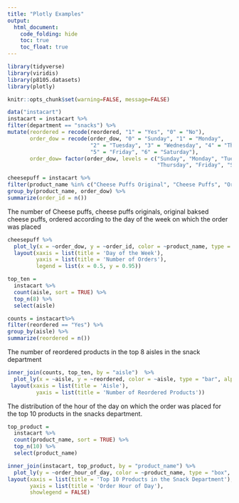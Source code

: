 ```yaml
---
title: "Plotly Examples"
output: 
  html_document:
    code_folding: hide
    toc: true
    toc_float: true
---
```


```r
library(tidyverse)
library(viridis)
library(p8105.datasets)
library(plotly)

knitr::opts_chunk$set(warning=FALSE, message=FALSE)
```

```r
data("instacart")
instacart = instacart %>%
filter(department == "snacks") %>%
mutate(reordered = recode(reordered, "1" = "Yes", "0" = "No"), 
       order_dow = recode(order_dow, "0" = "Sunday", "1" = "Monday", 
                          "2" = "Tuesday", "3" = "Wednesday", "4" = "Thursday", 
                          "5" = "Friday", "6" = "Saturday"),
       order_dow= factor(order_dow, levels = c("Sunday", "Monday", "Tuesday", "Wednesday", 
                                               "Thursday", "Friday", "Saturday"))) 
```

```r
cheesepuff = instacart %>%
filter(product_name %in% c("Cheese Puffs Original", "Cheese Puffs", "Original Baked Cheese Puffs")) %>% 
group_by(product_name, order_dow) %>% 
summarize(order_id = n())
```

The number of Cheese puffs, cheese puffs originals, original baksed cheese puffs, ordered according to the day of the week on which the order was placed
```r
cheesepuff %>%
  plot_ly(x = ~order_dow, y = ~order_id, color = ~product_name, type = "scatter", mode = "lines+markers", alpha = 0.5) %>%
  layout(xaxis = list(title = 'Day of the Week'),
         yaxis = list(title = 'Number of Orders'),
         legend = list(x = 0.5, y = 0.95))
```


```r
top_ten =
  instacart %>% 
  count(aisle, sort = TRUE) %>% 
  top_n(8) %>% 
  select(aisle) 

counts = instacart%>% 
filter(reordered == "Yes") %>% 
group_by(aisle) %>% 
summarize(reordered = n())  
```

The number of reordered products in the top 8 aisles in the snack department 

```r
inner_join(counts, top_ten, by = "aisle")  %>% 
  plot_ly(x = ~aisle, y = ~reordered, color = ~aisle, type = "bar", alpha = 0.5) %>% 
 layout(xaxis = list(title = 'Aisle'),
         yaxis = list(title = 'Number of Reordered Products'))
```
The distribution of the hour of the day on which the order was placed for the top 10 products in the snacks department. 
```r
top_product =
  instacart %>% 
  count(product_name, sort = TRUE) %>% 
  top_n(10) %>% 
  select(product_name) 

inner_join(instacart, top_product, by = "product_name") %>% 
  plot_ly(y = ~order_hour_of_day, color = ~product_name, type = "box", colors = "Set2", alpha = 0.5) %>% 
layout(xaxis = list(title = 'Top 10 Products in the Snack Department'),
       yaxis = list(title = 'Order Hour of Day'),
       showlegend = FALSE)
```